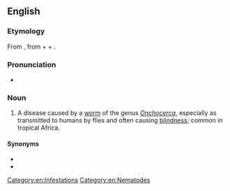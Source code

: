 ==English==

===Etymology===
From {{der|en|NL.|Onchocerca|pos=a genus of parasitic worms}}, from {{der|en|grc|ὄγκος||barb}} + {{m|grc|κέρκος||tail}} + {{affix|en|-iasis}}.

===Pronunciation===
* {{IPA|/ɒŋkəsɜːˈkaɪəsɪs/|lang=en}}

===Noun===
{{en-noun|~|onchocerciases}}

# {{lb|en|medicine}} A disease caused by a [[worm]] of the genus ''[[Onchocerca]]'', especially as transmitted to humans by flies and often causing [[blindness]]; common in tropical Africa.

====Synonyms====
* {{l|en|river blindness}}
* {{l|en|Robles' disease}}

[[Category:en:Infestations]]
[[Category:en:Nematodes]]